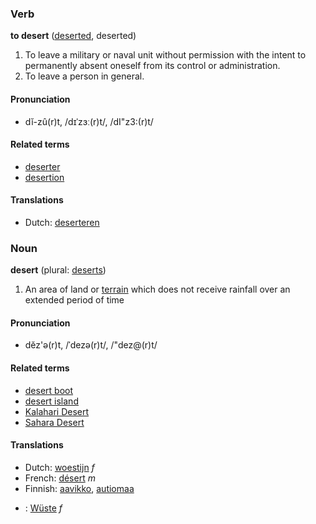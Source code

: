 ===Verb===
'''to desert''' ([[deserted]], deserted)

#To leave a military or naval unit without permission with the intent to permanently absent oneself from its control or administration.
#To leave a person in general.

====Pronunciation====
*dĭ-zû(r)t, /dɪˈzɜː(r)t/, /dI"z3:(r)t/

====Related terms====
*[[deserter]]
*[[desertion]]

====Translations====
*Dutch: [[deserteren]]

===Noun===
'''desert''' (plural: [[deserts]])

#An area of land or [[terrain]] which does not receive rainfall over an extended period of time

====Pronunciation====
*dĕz'ə(r)t, /ˈdezə(r)t/, /"dez@(r)t/

====Related terms====
*[[desert boot]]
*[[desert island]]
*[[Kalahari Desert]]
*[[Sahara Desert]]

====Translations====
*Dutch: [[woestijn]] ''f''
*French: [[désert]] ''m''
*Finnish: [[aavikko]], [[autiomaa]]
* {{de}}: [[Wüste]] ''f''